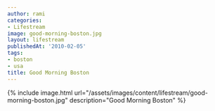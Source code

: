 ```yaml
---
author: rami
categories:
- Lifestream
image: good-morning-boston.jpg
layout: lifestream
publishedAt: '2010-02-05'
tags:
- boston
- usa
title: Good Morning Boston
---
```


{% include image.html url="/assets/images/content/lifestream/good-morning-boston.jpg" description="Good Morning Boston" %}